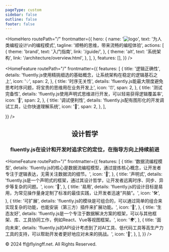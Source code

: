 ```yaml
---
pageType: custom
sidebar: false
outline: false
footer: false
---
```



<HomeHero
  routePath="/"
  frontmatter={{
    hero: {
      name: '<img src="/logo-2x.png" alt="logo" style="user-select: none; max-width: min(600px, 80vw)" >',
      text: '为人类编程设计\n的编程模式',
      tagline: '顺畅的思维，带来流畅的编程体验',
      actions: [
        {
          theme: 'brand',
          text: '入门指南',
          link: '/guide/',
        },
        {
          theme: 'alt',
          text: '系统架构',
          link: '/architecture/overview.html',
        },
      ],
    },
    features: [],
  }}
/>

<HomeFeature
  routePath="/"
  frontmatter={{
    features: [
      {
        title: '逻辑正确性',
        details:
          'fluently.js使用精挑细选的基础概念，让系统架构在稳定的逻辑基石之上',
        icon: '💡',
        span: 2,
      },
      {
        title: '时序无关性',
        details:
          'fluently.js能最大限度避免思考时序问题，将宝贵的思维用在业务开发上',
        icon: '⏰',  span: 2,
      },
      {
        title: '测试完备性',
        details: 'fluently.js使用声明式思维进行开发，可以轻易获得逻辑覆盖率',
        icon: '🧪',  span: 2,
      },
      {
        title: '调试便利性',
        details: 'fluently.js配有图形化的开发调试工具，让你快速理解系统',
        icon: '🐞',  span: 2,
      },
    ],

}}
/>

<center>
  <h2
    style={{
      fontSize: '3rem',
      fontWeight: 'bold',
      marginTop: '4rem',
    }}
  >
    设计哲学
  </h2>
  <h3
    style={{
      color: 'var(--rp-c-text-2)',
      textAlign: 'center',
      maxWidth: '48rem',
      margin: '2rem 1.5rem 1.75rem',
      fontSize: '1.125rem',
    }}
  >
    fluently.js在设计和开发时追求它的定位，在指导方向上持续前进
  </h3>
</center>

<HomeFeature
  routePath="/"
  frontmatter={{
    features: [
      {
        title: '数据流编程模型',
        details:
          'fluently.js的核心是数据流编程模型，通过提炼核心概念，让开发者专注于逻辑表达，无需关注数据流的细节。',
        icon: '🌊',
      },
      {
        title: '声明式',
        details:
          'fluently.js是一个声明式的框架，通过其设计哲学，让开发者远离时序、同步、异步等复杂的问题。',
        icon: '📜',
      },
      {
        title: '易用',
        details:
          'fluently.js的设计目标是易用，为常见操作量身定制了标准的最佳实践，让开发者迅速“共脑”。',
        icon: '🛠',
      },
      {
        title: '可扩展',
        details:
          'fluently.js的模块是可组合的，可以通过简单的组合来实现复杂的功能，也能安装（第三方）插件来扩展功能。',
        icon: '🧩',
      },
      {
        title: '生态友好',
        details:
          'fluently.js是一个专注于数据解决方案的框架，可以与其他框架、库、工具协同工作，例如React、Vue等视图框架。',
        icon: '🌍',
      },
      {
        title: '面向未来',
        details:
          'fluently.js的API设计考虑到了对AI工具、低代码工具等高生产力工具的支持，可以帮助开发者更好地应对未来的挑战。',
        icon: '🚀',
      },
    ],
  }}
/>

<div style={{ height: '80px' }} />

<p
  style={{
    padding: '2rem',
    textAlign: 'center',
    borderTop: '1px solid var(--rp-c-divider-light)',
    marginTop: '3rem',
    color: 'var(--rp-c-text-2)',
    fontSize: '.875rem',
    lineHeight: '1.25rem',
  }}
>
  © 2024 ff@flyingff.net. All Rights Reserved.
</p>
